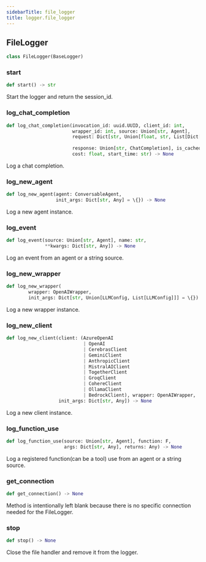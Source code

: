 ```yaml
---
sidebarTitle: file_logger
title: logger.file_logger
---
```


## FileLogger

```python
class FileLogger(BaseLogger)
```

### start

```python
def start() -> str
```

Start the logger and return the session_id.

### log\_chat\_completion

```python
def log_chat_completion(invocation_id: uuid.UUID, client_id: int,
                        wrapper_id: int, source: Union[str, Agent],
                        request: Dict[str, Union[float, str, List[Dict[str,
                                                                       str]]]],
                        response: Union[str, ChatCompletion], is_cached: int,
                        cost: float, start_time: str) -> None
```

Log a chat completion.

### log\_new\_agent

```python
def log_new_agent(agent: ConversableAgent,
                  init_args: Dict[str, Any] = \{}) -> None
```

Log a new agent instance.

### log\_event

```python
def log_event(source: Union[str, Agent], name: str,
              **kwargs: Dict[str, Any]) -> None
```

Log an event from an agent or a string source.

### log\_new\_wrapper

```python
def log_new_wrapper(
        wrapper: OpenAIWrapper,
        init_args: Dict[str, Union[LLMConfig, List[LLMConfig]]] = \{}) -> None
```

Log a new wrapper instance.

### log\_new\_client

```python
def log_new_client(client: (AzureOpenAI
                            | OpenAI
                            | CerebrasClient
                            | GeminiClient
                            | AnthropicClient
                            | MistralAIClient
                            | TogetherClient
                            | GroqClient
                            | CohereClient
                            | OllamaClient
                            | BedrockClient), wrapper: OpenAIWrapper,
                   init_args: Dict[str, Any]) -> None
```

Log a new client instance.

### log\_function\_use

```python
def log_function_use(source: Union[str, Agent], function: F,
                     args: Dict[str, Any], returns: Any) -> None
```

Log a registered function(can be a tool) use from an agent or a string source.

### get\_connection

```python
def get_connection() -> None
```

Method is intentionally left blank because there is no specific connection needed for the FileLogger.

### stop

```python
def stop() -> None
```

Close the file handler and remove it from the logger.

